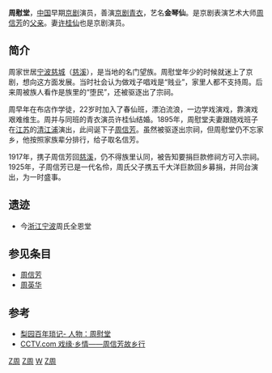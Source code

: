 '''周慰堂'''，[[中国|中国]]早期[[京剧|京剧]]演员，善演[[京剧|京剧]][[青衣_(戏剧)|青衣]]，艺名'''金琴仙'''。是京剧表演艺术大师[[周信芳|周信芳]]的[[父亲|父亲]]。妻[[许桂仙|许桂仙]]也是京剧演员。

==简介==
周家世居[[宁波|宁波]][[慈城镇|慈城]]（[[慈溪|慈溪]]），是当地的名门望族。周慰堂年少的时候就迷上了京剧，想向这方面发展。当时社会认为做戏子唱戏是“贱业”，家里人都不支持周。后来周被族人看作是族里的“堕民”，还被驱逐出了宗祠。

周早年在布店作学徒，22岁时加入了春仙班，漂泊流浪，一边学戏演戏，靠演戏艰难维生。周并与同班的青衣演员许桂仙结婚。1895年，周慰堂夫妻跟随戏班子在[[江苏|江苏]]的[[清江浦|清江浦]]演出，此间诞下子[[周信芳|周信芳]]。虽然被驱逐出宗祠，但周慰堂仍不忘家乡，他按照家族辈分排行，给子取名信芳。

1917年，携子周信芳回[[慈溪|慈溪]]，仍不得族里认同，被告知要捐巨款修祠方可入宗祠。1925年，子周信芳已是一代名伶，周氏父子携五千大洋巨款回乡募捐，并同台演出，为一时盛事。

==遗迹==
*今[[浙江|浙江]][[宁波|宁波]]周氏全恩堂

==参见条目==
*[[周信芳|周信芳]]
*[[周英华|周英华]]

==参考==
* [http://history.xikao.com/person.php?name=%E5%91%A8%E6%85%B0%E5%A0%82 梨园百年琐记- 人物：周慰堂]{{Wayback|url=http://history.xikao.com/person.php?name=%E5%91%A8%E6%85%B0%E5%A0%82 |date=20070928024520 }}
* [http://www.cctv.com/program/xqcf/20060104/101278.shtml CCTV.com 戏缘·乡情——周信芳故乡行] {{Wayback|url=http://www.cctv.com/program/xqcf/20060104/101278.shtml |date=20160305024137 }}

[[Category:京剧演员|Z周]]
[[Category:慈溪人|Z周]]
[[Category:周信芳家族|W]]
[[Category:清朝演员|Z周]]